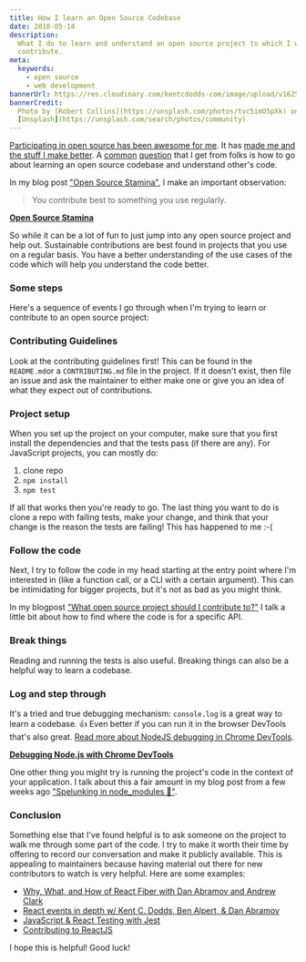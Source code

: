 ```yaml
---
title: How I learn an Open Source Codebase
date: 2018-05-14
description:
  What I do to learn and understand an open source project to which I want to
  contribute.
meta:
  keywords:
    - open source
    - web development
bannerUrl: https://res.cloudinary.com/kentcdodds-com/image/upload/v1625032786/kentcdodds.com/content/blog/how-i-learn-an-open-source-codebase/banner.jpg
bannerCredit:
  Photo by [Robert Collins](https://unsplash.com/photos/tvc5imO5pXk) on
  [Unsplash](https://unsplash.com/search/photos/community)
---
```


[Participating in open source has been awesome for me](/blog/how-getting-into-open-source-has-been-awesome-for-me).
It has
[made me and the stuff I make better](https://youtu.be/6mtPPkKchcQ?list=PLV5CVI1eNcJgNqzNwcs4UKrlJdhfDjshf).
A [common](https://github.com/kentcdodds/ama/issues/57)
[question](https://github.com/kentcdodds/ama/issues/264) that I get from folks
is how to go about learning an open source codebase and understand other's code.

In my blog post ["Open Source Stamina"](/blog/open-source-stamina), I make an
important observation:

> You contribute best to something you use regularly.

[**Open Source Stamina**](/blog/open-source-stamina)

So while it can be a lot of fun to just jump into any open source project and
help out. Sustainable contributions are best found in projects that you use on a
regular basis. You have a better understanding of the use cases of the code
which will help you understand the code better.

### Some steps

Here's a sequence of events I go through when I'm trying to learn or contribute
to an open source project:

### Contributing Guidelines

Look at the contributing guidelines first! This can be found in the
`README.md`or a `CONTRIBUTING.md` file in the project. If it doesn't exist, then
file an issue and ask the maintainer to either make one or give you an idea of
what they expect out of contributions.

### Project setup

When you set up the project on your computer, make sure that you first install
the dependencies and that the tests pass (if there are any). For JavaScript
projects, you can mostly do:

1.  clone repo
2.  `npm install`
3.  `npm test`

If all that works then you're ready to go. The last thing you want to do is
clone a repo with failing tests, make your change, and think that your change is
the reason the tests are failing! This has happened to me :-(

### Follow the code

Next, I try to follow the code in my head starting at the entry point where I'm
interested in (like a function call, or a CLI with a certain argument). This can
be intimidating for bigger projects, but it's not as bad as you might think.

In my blogpost
["What open source project should I contribute to?"](/blog/what-open-source-project-should-i-contribute-to)
I talk a little bit about how to find where the code is for a specific API.

### Break things

Reading and running the tests is also useful. Breaking things can also be a
helpful way to learn a codebase.

### Log and step through

It's a tried and true debugging mechanism: `console.log` is a great way to learn
a codebase. 👍 Even better if you can run it in the browser DevTools that's also
great.
[Read more about NodeJS debugging in Chrome DevTools](https://medium.com/@paul_irish/debugging-node-js-nightlies-with-chrome-devtools-7c4a1b95ae27).

[**Debugging Node.js with Chrome DevTools**](https://medium.com/@paul_irish/debugging-node-js-nightlies-with-chrome-devtools-7c4a1b95ae27)

One other thing you might try is running the project's code in the context of
your application. I talk about this a fair amount in my blog post from a few
weeks ago
["Spelunking in node_modules 👷"](/blog/spelunking-in-node-modules-bf165af19968).

### Conclusion

Something else that I've found helpful is to ask someone on the project to walk
me through some part of the code. I try to make it worth their time by offering
to record our conversation and make it publicly available. This is appealing to
maintainers because having material out there for new contributors to watch is
very helpful. Here are some examples:

- [Why, What, and How of React Fiber with Dan Abramov and Andrew Clark](https://youtu.be/crM1iRVGpGQ?list=PLV5CVI1eNcJi8sor_aQ2AzOeQ3On3suOr)
- [React events in depth w/ Kent C. Dodds, Ben Alpert, & Dan Abramov](https://youtu.be/dRo_egw7tBc?list=PLV5CVI1eNcJi8sor_aQ2AzOeQ3On3suOr)
- [JavaScript & React Testing with Jest](https://youtu.be/i31VtyJSM-I?list=PLV5CVI1eNcJi8sor_aQ2AzOeQ3On3suOr)
- [Contributing to ReactJS](https://youtu.be/wUpPsEcGsg8?list=PLV5CVI1eNcJi8sor_aQ2AzOeQ3On3suOr)

I hope this is helpful! Good luck!
